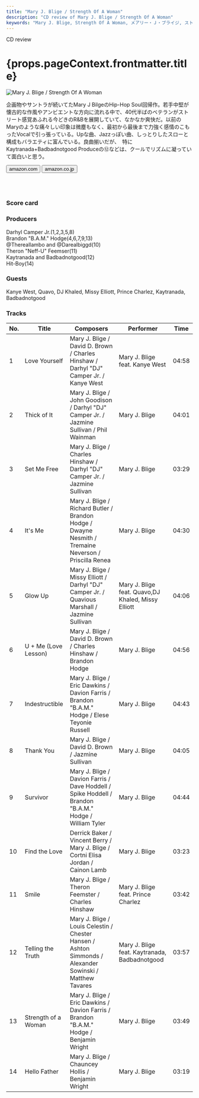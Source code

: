 ```yaml
---
title: "Mary J. Blige / Strength Of A Woman"
description: "CD review of Mary J. Blige / Strength Of A Woman"
keywords: "Mary J. Blige, Strength Of A Woman, メアリー・Ｊ・ブライジ, ストレングス・オブ・ア・ウーマン"
---
```






<p className="largeP">CD review</p>
<h1 className="h1--no--margin">{props.pageContext.frontmatter.title}</h1>

<Row  className="image-card-group">
	<Column colMd={"4"} colLg={"4"} noGutterMdLeft="">
       <ImageCard>

![Mary J. Blige / Strength Of A Woman](../../images/cd/maryjblige10L.jpg) 

</ImageCard>
	</Column>
	<Column colMd={"8"} colLg={"8"} noGutterMdLeft="">
	<p>
	企画物やサントラが続いてたMary J BilgeのHip-Hop Soul回帰作。若手中堅が懐古的な作風やアンビエントな方向に流れる中で、40代半ばのベテランがストリート感覚あふれる今どきのR&Bを展開していて、なかなか爽快だ。以前のMaryのような痛々しい印象は微塵もなく、最初から最後まで力強く感情のこもったVocalで引っ張っている。Upな曲、Jazzっぽい曲、しっとりしたスローと構成もバラエティに富んでいる。良曲揃いだが、　特にKaytranada+Badbadnotgood Produceの⑫などは、クールでリズムに凝っていて面白いと思う。
	</p>
    <div>
	  <Button href="https://amzn.to/3fm4JXC" kind="primary" size="small" renderIcon={ArrowUpRight24}>
      amazon.com
      </Button>
      <Button href="https://amzn.to/30nNz7N" kind="secondary" size="small" renderIcon={ArrowUpRight24}>
      amazon.co.jp
      </Button>
	</div>
	<a href="https://geo.music.apple.com/jp/album/strength-of-a-woman/1440895460?mt=1&app=music&ls=1&at=11lcug" style="display:inline-block;overflow:hidden;background:url(https://linkmaker.itunes.apple.com/ja-jp/lockup.svg?releaseDate=2017-04-28&kind=album&bubble=apple_music&style=mono-black) no-repeat;width:180px;height:45px;"></a>
	<a href="https://geo.music.apple.com/jp/album/strength-of-a-woman/1440895460?app=itunes&at=11lcug" style="display:inline-block;overflow:hidden;background:url(https://linkmaker.itunes.apple.com/ja-jp/badge-lrg.svg?releaseDate=2017-04-28&kind=album&bubble=itunes_music) no-repeat;width:140px;height:45px;"></a>
	</Column>
</Row>
<Row >
	<Column colMd={"4"} colLg={"4"} noGutterMdLeft="">
<div>
    <h3>Score card</h3>
	<SliderJS1 value="5" />
    <SliderJS2 value="2" />
	<SliderJS3 value="1" />
    <SliderJS4 value="9" />
</div>
</Column>
<Column colMd={"8"} colLg={"8"} noGutterMdLeft="">
<div>
<h3>Producers</h3>
<p>
Darhyl Camper Jr.(1,2,3,5,8)
<br/>Brandon "B.A.M." Hodge(4,6,7,9,13)
<br/>@Thereallambo and @Darealbiggd(10)
<br/>Theron "Neff-U" Feemser(11)
<br/>Kaytranada and Badbadnotgood(12)
<br/>Hit-Boy(14)
</p>
<h3>Guests</h3>
<p>
	Kanye West, Quavo, DJ Khaled, Missy Elliott, Prince Charlez, Kaytranada, Badbadnotgood
</p>
</div>
</Column>
</Row>

<h3>Tracks</h3>

| No. |	 Title               |	 Composers                                                                                              |	 Performer                                       | Time	 |
| --- |	-------------------- | -------------------------------------------------------------------------------------------------------- | -------------------------------------------------- | ----- |
| 1	  |	Love Yourself        | Mary J. Blige / David D. Brown / Charles Hinshaw / Darhyl "DJ" Camper Jr. / Kanye West                  	| Mary J. Blige feat. Kanye West                     | 04:58 |
| 2	  |	Thick of It          | Mary J. Blige / John Goodison / Darhyl "DJ" Camper Jr. / Jazmine Sullivan / Phil Wainman                	| Mary J. Blige                                      | 04:01 |
| 3	  |	Set Me Free          | Mary J. Blige / Charles Hinshaw / Darhyl "DJ" Camper Jr. / Jazmine Sullivan                             	| Mary J. Blige                                      | 03:29 |
| 4	  |	It's Me              | Mary J. Blige / Richard Butler / Brandon Hodge / Dwayne Nesmith / Tremaine Neverson / Priscilla Renea   	| Mary J. Blige                                      | 04:30 |
| 5	  |	Glow Up              | Mary J. Blige / Missy Elliott / Darhyl "DJ" Camper Jr. / Quavious Marshall / Jazmine Sullivan           	| Mary J. Blige feat. Quavo,DJ Khaled, Missy Elliott | 04:06 |
| 6	  |	U + Me (Love Lesson) | Mary J. Blige / David D. Brown / Charles Hinshaw / Brandon Hodge                                        	| Mary J. Blige                                      | 04:56 |
| 7	  |	Indestructible       | Mary J. Blige / Eric Dawkins / Davion Farris / Brandon "B.A.M." Hodge / Elese Teyonie Russell           	| Mary J. Blige                                      | 04:43 |
| 8	  |	Thank You            | Mary J. Blige / David D. Brown / Jazmine Sullivan                                                       	| Mary J. Blige                                      | 04:05 |
| 9	  |	Survivor             | Mary J. Blige / Davion Farris / Dave Hoddell / Spike Hoddell / Brandon "B.A.M." Hodge / William Tyler   	| Mary J. Blige                                      | 04:44 |
| 10  |	Find the Love        | Derrick Baker / Vincent Berry / Mary J. Blige / Cortni Elisa Jordan / Cainon Lamb                       	| Mary J. Blige                                      | 03:23 |
| 11  |	Smile                | Mary J. Blige / Theron Feemster / Charles Hinshaw                                                       	| Mary J. Blige feat. Prince Charlez                 | 03:42 |
| 12  |	Telling the Truth    | Mary J. Blige / Louis Celestin / Chester Hansen / Ashton Simmonds / Alexander Sowinski / Matthew Tavares	| Mary J. Blige feat. Kaytranada, Badbadnotgood      | 03:57 |
| 13  |	Strength of a Woman  | Mary J. Blige / Eric Dawkins / Davion Farris / Brandon "B.A.M." Hodge / Benjamin Wright                 	| Mary J. Blige                                      | 03:49 |
| 14  |	Hello Father         | Mary J. Blige / Chauncey Hollis / Benjamin Wright                                                       	| Mary J. Blige                                      | 03:19 |
